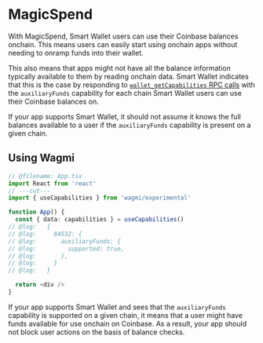 


# MagicSpend

With MagicSpend, Smart Wallet users can use their Coinbase balances onchain. This means users can easily start using onchain apps without needing to onramp funds into their wallet.

This also means that apps might not have all the balance information typically available to them by reading onchain data. Smart Wallet indicates that this is the case by responding to [`wallet_getCapabilities` RPC calls](https://eip5792.xyz/reference/getCapabilities) with the `auxiliaryFunds` capability for each chain Smart Wallet users can use their Coinbase balances on.

If your app supports Smart Wallet, it should not assume it knows the full balances available to a user if the `auxiliaryFunds` capability is present on a given chain.

## Using Wagmi

```ts twoslash [App.tsx]
// @filename: App.tsx
import React from 'react'
// ---cut---
import { useCapabilities } from 'wagmi/experimental'

function App() {
  const { data: capabilities } = useCapabilities()
// @log:   {
// @log:     84532: {
// @log:       auxiliaryFunds: {
// @log:         supported: true,
// @log:       },
// @log:     }  
// @log:   }

  return <div />
}
```

If your app supports Smart Wallet and sees that the `auxiliaryFunds` capability is supported on a given chain, 
it means that a user might have funds available for use onchain on Coinbase. 
As a result, your app should not block user actions on the basis of balance checks.

<FeedbackWidget />
